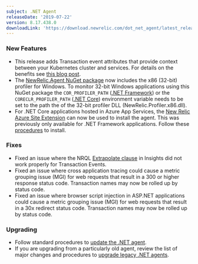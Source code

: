 ```yaml
---
subject: .NET Agent
releaseDate: '2019-07-22'
version: 8.17.438.0
downloadLink: 'https://download.newrelic.com/dot_net_agent/latest_release'
---
```


### New Features

* This release adds Transaction event attributes that provide context between your Kubernetes cluster and services. For details on the benefits see [this blog post](https://blog.newrelic.com/engineering/monitoring-application-performance-in-kubernetes/).
* The [NewRelic.Agent NuGet package](https://www.nuget.org/packages/NewRelic.Agent/) now includes the x86 (32-bit) profiler for Windows. To monitor 32-bit Windows applications using this NuGet package the `COR_PROFILER_PATH` ([.NET Framework](https://docs.newrelic.com/docs/agents/net-agent/installation/install-net-framework-agent#nuget)) or the `CORECLR_PROFILER_PATH` ([.NET Core](https://docs.newrelic.com/docs/agents/net-agent/installation/install-net-core-agent#nuget)) environment variable needs to be set to the path the of the 32-bit profiler DLL (NewRelic.Profiler.x86.dll).
* For .NET Core applications hosted in Azure App Services, the [New Relic Azure Site Extension](https://www.nuget.org/packages/NewRelic.Azure.WebSites.Extension/) can now be used to install the agent. This was previously only available for .NET Framework applications. Follow these [procedures](https://docs.newrelic.com/docs/agents/net-agent/azure-installation/install-net-agent-azure-web-apps#site-extention-install) to install.

### Fixes

* Fixed an issue where the NRQL [Extrapolate clause](https://docs.newrelic.com/docs/insights/nrql-new-relic-query-language/nrql-reference/nrql-syntax-components-functions#extrapolate) in Insights did not work properly for Transaction Events.
* Fixed an issue where cross application tracing could cause a metric grouping issue (MGI) for web requests that result in a 300 or higher response status code. Transaction names may now be rolled up by status code.
* Fixed an issue where browser script injection in ASP.NET applications could cause a metric grouping issue (MGI) for web requests that result in a 30x redirect status code. Transaction names may now be rolled up by status code.

### Upgrading

* Follow standard procedures to [update the .NET agent](/docs/agents/net-agent/installation-configuration/update-net-agent).
* If you are upgrading from a particularly old agent, review the list of major changes and procedures to [upgrade legacy .NET agents](/docs/agents/net-agent/troubleshooting/upgrade-legacy-net-agents).
